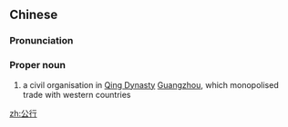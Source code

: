 ==Chinese==
{{zh-forms}}
{{wikipedia|lang=zh}}

===Pronunciation===
{{zh-pron
|m=Gōngháng
|cat=pn
}}

===Proper noun===
{{zh-proper noun}}

# a civil organisation in [[Qing Dynasty]] [[Guangzhou]], which monopolised trade with western countries

[[zh:公行]]